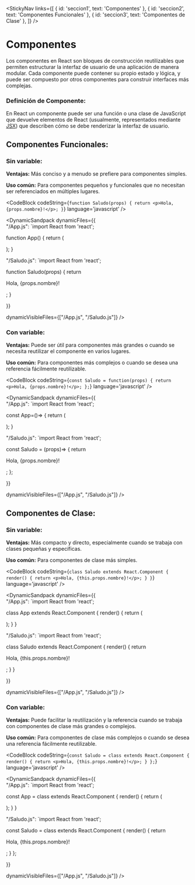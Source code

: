 
<StickyNav
  links={[
    { id: 'seccion1', text: 'Componentes' },
    { id: 'seccion2', text: 'Componentes Funcionales' },
    { id: 'seccion3', text: 'Componentes de Clase' },
  ]}
/>

<a id="seccion1"></a>
# Componentes

Los componentes en React son bloques de construcción reutilizables que permiten estructurar la interfaz de usuario de una aplicación de manera modular. 
Cada componente puede contener su propio estado y lógica, y puede ser compuesto por otros componentes para construir interfaces más complejas.

### Definición de Componente:

En React un componente puede ser una función o una clase de JavaScript que devuelve elementos de React (usualmente, representados mediante [JSX](/docs/conceptos-de-react-09-jsx--docs)) que 
describen cómo se debe renderizar la interfaz de usuario.

<a id="seccion2"></a>
## Componentes Funcionales:

### Sin variable:

**Ventajas:** Más conciso y a menudo se prefiere para componentes simples.

**Uso común:** Para componentes pequeños y funcionales que no necesitan ser referenciados en múltiples lugares.

<CodeBlock
  codeString={`
  function Saludo(props) {
    return <p>Hola, {props.nombre}!</p>;
  }
  `} 
  language='javascript'
/>

<DynamicSandpack
dynamicFiles={{    
"/App.js": 
`import React from 'react';

function App() {
  return (
    <div>
      <Saludo nombre="Usuario" />
    </div>
  );
}


"/Saludo.js":
`import React from 'react';

function Saludo(props) {
  return <p>Hola, {props.nombre}!</p>;
}

  }}
  
  dynamicVisibleFiles={["/App.js", "/Saludo.js"]}
/>

### Con variable:

**Ventajas:** Puede ser útil para componentes más grandes o cuando se necesita reutilizar el componente en varios lugares.

**Uso común:** Para componentes más complejos o cuando se desea una referencia fácilmente reutilizable.

<CodeBlock
  codeString={`
  const Saludo = function(props) {
    return <p>Hola, {props.nombre}!</p>;
  };
  `} 
  language='javascript'
/>

<DynamicSandpack
dynamicFiles={{    
"/App.js": 
`import React from 'react';

const App=()=> {
  return (
    <div>
      <Saludo nombre="Usuario" />
    </div>
  );
}


"/Saludo.js":
`import React from 'react';

const Saludo = (props)=> {
    return <p>Hola, {props.nombre}!</p>;
};

  }}
  
  dynamicVisibleFiles={["/App.js", "/Saludo.js"]}
/>

<a id="seccion3"></a>
## Componentes de Clase:

### Sin variable:

**Ventajas:** Más compacto y directo, especialmente cuando se trabaja con clases pequeñas y específicas.

**Uso común:** Para componentes de clase más simples.

<CodeBlock
  codeString={`
  class Saludo extends React.Component {
    render() {
        return <p>Hola, {this.props.nombre}!</p>;
    }
  }
  `} 
  language='javascript'
/>

<DynamicSandpack
dynamicFiles={{    
"/App.js": 
`import React from 'react';

class App extends React.Component {
  render() {
    return (
      <div>
        <Saludo nombre="Usuario" />
      </div>
    );
  }
}


"/Saludo.js":
`import React from 'react';

class Saludo extends React.Component {
  render() {
    return <p>Hola, {this.props.nombre}!</p>;
  }
}

  }}
  
  dynamicVisibleFiles={["/App.js", "/Saludo.js"]}
/>

### Con variable:

**Ventajas:** Puede facilitar la reutilización y la referencia cuando se trabaja con componentes de clase más grandes o complejos.

**Uso común:** Para componentes de clase más complejos o cuando se desea una referencia fácilmente reutilizable.

<CodeBlock
  codeString={`
  const Saludo = class extends React.Component {
    render() {
        return <p>Hola, {this.props.nombre}!</p>;
    }
  };
  `} 
  language='javascript'
/>

<DynamicSandpack
dynamicFiles={{    
"/App.js": 
`import React from 'react';

const App = class extends React.Component {
  render() {
    return (
      <div>
        <Saludo nombre="Usuario" />
      </div>
    );
  }
}


"/Saludo.js":
`import React from 'react';

  const Saludo = class extends React.Component {
    render() {
        return <p>Hola, {this.props.nombre}!</p>;
    }
  };

  }}
  
  dynamicVisibleFiles={["/App.js", "/Saludo.js"]}
/>